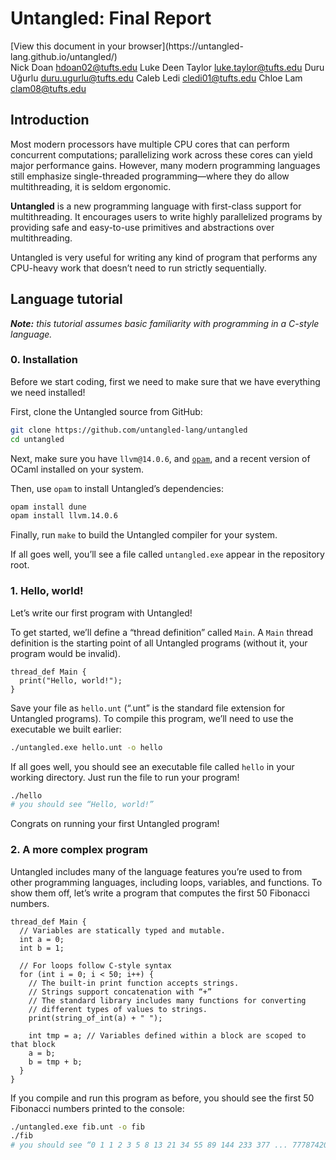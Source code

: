 # Untangled: Final Report

<div className="print-only browser-cta">
  [View this document in your browser](https://untangled-lang.github.io/untangled/)
</div>

<div className="authors">
  <span>Nick Doan</span> <a href="mailto:hdoan02@tufts.edu">hdoan02@tufts.edu</a>
  <span>Luke Deen Taylor</span> <a href="mailto:luke.taylor@tufts.edu">luke.taylor@tufts.edu</a>
  <span>Duru Uğurlu</span> <a href="mailto:duru.ugurlu@tufts.edu">duru.ugurlu@tufts.edu</a>
  <span>Caleb Ledi</span> <a href="mailto:cledi01@tufts.edu">cledi01@tufts.edu</a>
  <span>Chloe Lam</span> <a href="mailto:clam08@tufts.edu">clam08@tufts.edu</a>
</div>


## Introduction

Most modern processors have multiple CPU cores that can perform concurrent computations;
parallelizing work across these cores can yield major performance gains. However, many modern
programming languages still emphasize single-threaded programming—where they do allow
multithreading, it is seldom ergonomic.

**Untangled** is a new programming language with first-class support for multithreading. It
encourages users to write highly parallelized programs by providing safe and easy-to-use primitives
and abstractions over multithreading.

Untangled is very useful for writing any kind of program that performs any CPU-heavy work that
doesn’t need to run strictly sequentially.




## Language tutorial

***Note:** this tutorial assumes basic familiarity with programming in a C-style language.*



### 0. Installation
Before we start coding, first we need to make sure that we have everything we need installed!

First, clone the Untangled source from GitHub:
```bash
git clone https://github.com/untangled-lang/untangled
cd untangled
```

Next, make sure you have `llvm@14.0.6`, and [`opam`](https://opam.ocaml.org/), and a recent version
of OCaml installed on your system.

Then, use `opam` to install Untangled’s dependencies:
```bash
opam install dune
opam install llvm.14.0.6
```

Finally, run `make` to build the Untangled compiler for your system.

If all goes well, you’ll see a file called `untangled.exe` appear in the repository root.



### 1. Hello, world!

Let’s write our first program with Untangled!

To get started, we’ll define a “thread definition” called `Main`. A `Main` thread definition is
the starting point of all Untangled programs (without it, your program would be invalid).

```untangled
thread_def Main {
  print("Hello, world!");
}
```
Save your file as `hello.unt` (“.unt” is the standard file extension for Untangled programs). To
compile this program, we’ll need to use the executable we built earlier:
```bash
./untangled.exe hello.unt -o hello
```
If all goes well, you should see an executable file called `hello` in your working directory. Just
run the file to run your program!
```bash
./hello
# you should see “Hello, world!”
```
Congrats on running your first Untangled program!



### 2. A more complex program

Untangled includes many of the language features you’re used to from other programming languages,
including loops, variables, and functions. To show them off, let’s write a program that computes
the first 50 Fibonacci numbers.

```untangled
thread_def Main {
  // Variables are statically typed and mutable.
  int a = 0;
  int b = 1;

  // For loops follow C-style syntax
  for (int i = 0; i < 50; i++) {
    // The built-in print function accepts strings.
    // Strings support concatenation with “+”
    // The standard library includes many functions for converting
    // different types of values to strings.
    print(string_of_int(a) + " ");

    int tmp = a; // Variables defined within a block are scoped to that block
    a = b;
    b = tmp + b;
  }
}
```

If you compile and run this program as before, you should see the first 50 Fibonacci numbers printed
to the console:
```bash
./untangled.exe fib.unt -o fib
./fib
# you should see “0 1 1 2 3 5 8 13 21 34 55 89 144 233 377 ... 7778742049”
```

